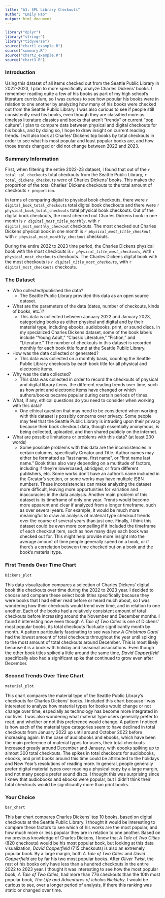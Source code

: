 ```yaml
---
title: "A3: SPL Library Checkouts"
author: "Emily Hao"
output: html_document
---
```


```r
library("dplyr")
library("stringr")
library("tidyverse")
source("chart1_example.R")
source("summary.R")
source("chart2_example.R")
source("chart3.R")
```

### Introduction

Using this dataset of all items checked out from the Seattle Public Library in 2022-2023, I plan to more specifically analyze Charles Dickens' books. I remember reading quite a few of his books as part of my high school's literature curriculum, so I was curious to see how popular his books were in relation to one another by analyzing how many of his books were checked out from the Seattle Public Library. I was also curious to see if people still consistently read his books, even though they are classified more as timeless literature classics and books that aren't "trendy" or current "pop culture". I plan to compare data between physical and digital checkouts for his books, and by doing so, I hope to draw insight on current reading trends. I will also look at Charles' Dickens top books by total checkouts in order to see what his most popular and least popular books are, and how those trends changed or did not change between 2022 and 2023. 

### Summary Information

First, when filtering the entire 2022-23 dataset, I found that out of the `r total_spl_checkouts` total checkouts from the Seattle Public Library, `r total_dickens_checkouts` were of Charles Dickens' books. This makes the proportion of the total Charles' Dickens checkouts to the total amount of checkouts `r proportion`. 

In terms of comparing digital to physical book checkouts, there were `r digital_book_total_checkouts` total digital book checkouts and there were `r physical_book_total_checkouts` total physical book checkouts. Out of the digital book checkouts, the most checked out Charles Dickens book in one month is *`r digital_most_title_monthly`*, with `r digital_most_monthly_checkout` checkouts. The most checked out Charles Dickens physical book in one month is *`r physical_most_title_checkout`*, with `r physical_most_monthly_checkout` checkouts.

During the entire 2022 to 2023 time period, the Charles Dickens physical book with the most checkouts is *`r physical_title_most_checkouts`*, with `r physical_most_checkouts` checkouts. The Charles Dickens digital book with the most checkouts is *`r digital_title_most_checkouts`*, with `r digital_most_checkouts` checkouts.


### The Dataset

- Who collected/published the data?  
  - The Seattle Public Library provided this data as an open source dataset.
- What are the parameters of the data (dates, number of checkouts, kinds of books, etc.)?
  - This data is collected between January 2022 and January 2023, categorizing books as either physical and digital and by their material type, including ebooks, audiobooks, print, or sound discs. In my specialized Charles Dickens dataset, some of the book labels include "Young Adult," "Classic Literature," "Fiction," and "Literature." The number of checkouts in this dataset is recorded monthly for each book title found at the Seattle Public Library.  
- How was the data collected or generated?  
  - This data was collected on a monthly basis, counting the Seattle Public Library checkouts by each book title for all physical and electronic items.
- Why was the data collected?  
  - This data was collected in order to record the checkouts of physical and digital library items. the different reading trends over time, such as how print and electronic items have changed or which authors/books became popular during certain periods of times. 
- What, if any, ethical questions do you need to consider when working with this data?  
  - One ethical question that may need to be considered when working with this dataset is possibly concerns over privacy. Some people may feel that the Seattle Public Library is intruding upon their privacy because their book checkout data, though essentially anonymous, is being collected, uploaded, and then shared publicly on the internet. 
- What are possible limitations or problems with this data?   (at least 200 words)
  - Some possible problems with this data are the inconsistencies in certain columns, specifically Creator and Title. Author names may either be formatted as "last name, first name", or "first name last name." Book titles also vary depending on a multitude of factors, including if they're lowercased, abridged, or from different publishers, etc. Some works don't have an author's name included in the Creator's section, or some works may have multiple ISBN numbers. These inconsistencies can make analyzing the dataset more difficult, leaving more opportunities for variation and inaccuracies in the data analysis. Another main problem of this dataset is its timeframe of only one year. Trends would become more apparent and clear if analyzed from a longer timeframe, such as over several years. For example, it would be much more meaningful to draw an analysis of material type checkout trends over the course of several years than just one. Finally, I think this dataset could be even more compelling if it included the timeframe of each checkout item, such as how many days each book was checked out for. This might help provide more insight into the average amount of time people generally spend on a book, or if there’s a correlation between time checked out on a book and the book’s material type. 

### First Trends Over Time Chart

```r
Dickens_plot

```

This data visualization compares a selection of Charles Dickens' digital book title checkouts over time during the 2022 to 2023 year. I decided to choose and compare these select book titles specifically because they were books that I had either read before or heard much about, so I was wondering how their checkouts would trend over time, and in relation to one another. Each of the books had a relatively consistent amount of total checkouts before increasing around the November and December months. I found it interesting how even though *A Tale of Two Cities* is one of Dickens' most popular books, its total checkouts fluctuate significantly month by month. A pattern particularly fascinating to see was how *A Christmas Carol* had the lowest amount of total checkouts throughout the year until spiking to the most amount of total checkouts around December. This is most likely because it is a book with holiday and seasonal associations. Even though the other book titles spiked a little around the same time, *David Copperfield* specifically also had a significant spike that continued to grow even after December.

### Second Trends Over Time Chart

```r
material_plot

```

This chart compares the material type of the Seattle Public Library's checkouts for Charles Dickens' books. I included this chart because I was interested to analyze how material types for books would change or not change over time, especially as technology has become more integrated in our lives. I was also wondering what material type users generally prefer to read, and whether or not this preference would change. A pattern I noticed is how each of the material type categories seem to have declined in total checkouts from January 2022 up until around October 2022 before increasing again. In the case of audiobooks and ebooks, which have been the main preference of material types for users, their total checkouts increased greatly around December and January, with ebooks spiking up to almost 300 total checkouts. The spikes in total checkouts for audiobooks, ebooks, and print books around this time could be attributed to the holidays and New Year's resolutions of reading more. In general, people generally prefer digital material types over reading a physical copy by a large margin, and not many people prefer sound discs. I thought this was surprising since I knew that audiobooks and ebooks were popular, but I didn't think their total checkouts would be significantly more than print books. 


### Your Choice

```r
bar_chart

```

This bar chart compares Charles Dickens' top 10 books, based on digital checkouts at the Seattle Public Library. I thought it would be interesting to compare these factors to see which of his works are the most popular, and how much more or less popular they are in relation to one another. Based on my previous knowledge of Charles Dickens, I knew that *A Tale of Two Cities* (820 checkouts) would be his most popular book, but looking at this data visualization, *David Copperfield* (715 checkouts) is also an extremely popular book. By a large margin, both *A Tale of Two Cities* and *David Copperfield* are by far his two most popular books. After *Oliver Twist*, the rest of his books only have less than a hundred checkouts in the entire 2022 to 2023 year. I thought it was interesting to see how the most popular book, *A Tale of Two Cities*, had more than 776 checkouts than the 10th most popular book, *The Life and Adventures of icholas Nickleby*. I would be curious to see, over a longer period of analysis, if there this ranking was static or changed over time. 